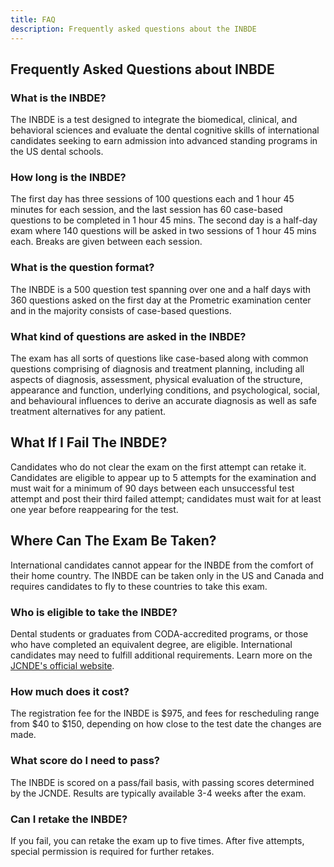 ```yaml
---
title: FAQ
description: Frequently asked questions about the INBDE
---
```


## Frequently Asked Questions about INBDE

### What is the INBDE?

The INBDE is a test designed to integrate the biomedical, clinical, and
behavioral sciences and evaluate the dental cognitive skills of international
candidates seeking to earn admission into advanced standing programs in the US
dental schools.

### How long is the INBDE?

The first day has three sessions of 100 questions each and 1 hour 45 minutes for
each session, and the last session has 60 case-based questions to be completed
in 1 hour 45 mins. The second day is a half-day exam where 140 questions will be
asked in two sessions of 1 hour 45 mins each. Breaks are given between each
session.

### What is the question format?

The INBDE is a 500 question test spanning over one and a half days with 360
questions asked on the first day at the Prometric examination center and in the
majority consists of case-based questions.

### What kind of questions are asked in the INBDE?

The exam has all sorts of questions like case-based along with common questions
comprising of diagnosis and treatment planning, including all aspects of
diagnosis, assessment, physical evaluation of the structure, appearance and
function, underlying conditions, and psychological, social, and behavioural
influences to derive an accurate diagnosis as well as safe treatment
alternatives for any patient.

## What If I Fail The INBDE?

Candidates who do not clear the exam on the first attempt can retake it.
Candidates are eligible to appear up to 5 attempts for the examination and must
wait for a minimum of 90 days between each unsuccessful test attempt and post
their third failed attempt; candidates must wait for at least one year before
reappearing for the test.

## Where Can The Exam Be Taken?

International candidates cannot appear for the INBDE from the comfort of their
home country. The INBDE can be taken only in the US and Canada and requires
candidates to fly to these countries to take this exam.

### Who is eligible to take the INBDE?

Dental students or graduates from CODA-accredited programs, or those who have
completed an equivalent degree, are eligible. International candidates may need
to fulfill additional requirements. Learn more on the [JCNDE's official
website]({{official.inbde}}).

### How much does it cost?

The registration fee for the INBDE is $975, and fees for rescheduling range from
$40 to $150, depending on how close to the test date the changes are made.

### What score do I need to pass?

The INBDE is scored on a pass/fail basis, with passing scores determined by the
JCNDE. Results are typically available 3-4 weeks after the exam.

### Can I retake the INBDE?

If you fail, you can retake the exam up to five times. After five attempts,
special permission is required for further retakes.
